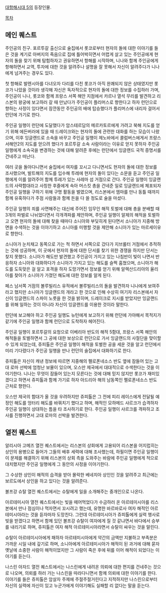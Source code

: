 [[대항해시대 5]]의 등장인물.

[[목차]]
== 메인 퀘스트 ==
주인공의 친구. 포르투갈 출신으로 술집에서 롯코로부터 현자의 돌에 대한 이야기를 들은 것을 계기로 아버지의 죽음으로 집에 틀어박히면서 어렵게 살고 있는 주인공에게 현자의 돌을 찾기 위해 탐험하자고 권유하면서 항해를 시작하며, 니나와 함께 주인공에게 항해하면서 교역, 투자에 대한 것을 알려주나 설명을 잘 못해서 자신이 알려주다가 니나에게 넘겨주는 경우도 있다.

첫 항해로 발렌시아를 다녀오자 다리를 다친 롯코가 아직 완쾌되지 않은 상태였지만 롯코가 나았을 것이라 생각해 자신은 독자적으로 현자의 돌에 대한 정보를 수집하러 가며, 주인공이 니나, 롯코와 함께 프랑스 서쪽 해안 지점에서 카르나 열석 무리를 발견하고 리스본의 왕궁에 보고하러 갈 때 만났다가 주인공이 플리머스로 향한다고 하자 런던으로 향하는 사정이 있다면서 잠깐동안 주인공의 배에 탑승했다가 플리머스에 내리자 걸어서 런던에 가기로 한다.

주인공 일행이 런던에 도달했다가 암스테르담의 메르카토르에게 가려고 북해 지도를 얻기 위해 에든버러에 있을 때 드레이크와는 현자의 돌에 관련한 대화를 하는 모습이 나왔으며, 이후 잉글랜드로 소속을 바꾸고 주인공 일행이 제노바에서 콜럼버스에게서 프랑스 서해안2의 지도를 얻으려 했다가 포르투갈 소속 사람이라는 이유로 얻지 못하자 주인공 일행에게 소속국을 변경하는 것에 대해 알려준 후에는 런던에서 잉글랜드 국적 증명서를 건네주고 떠난다.

여러 곳을 돌아다니면서 술집에서 여자를 꼬시고 다니면서도 현자의 돌에 대한 정보를 조사했으며, 발트해의 지도를 입수해 투레에 현자의 돌이 있다는 소문을 듣고 주인공 일행에게 이를 알려주어 함께 투레가 있는 사레마 섬 거점으로 간다. 주인공 일행이 잉글랜드의 사략함대라고 사칭한 후즐에게 속아 머스킷 총을 건네준 일로 잉글랜드에 체포되자 주인공 일행을 구하기 위해 구명 활동을 벌였으며, 리스본에서 엠마를 만나 동틀 때까지 함께 유혹하다가 주점 사람들과 함께 돈을 다 쓸 정도로 술을 마셨다.

주인공 일행의 죄를 사면해주는 대신에 주어진 임무인 해적 토벌에 대해 총을 분배할 때 3개의 파벌로 나뉘었다면서 각개격파를 제안하며, 주인공 일행이 알제의 해적을 토벌하고 오면 현자의 돌에 대해 찾을 때마다 소니아와 부딪히게 된다면서 소니아가 지중해 방면을 수색하는 것을 이야기하고 소니아를 미행할 것을 제안해 소니아가 있는 마르세이유로 향한다.

소니아가 눈치채고 동쪽으로 가는 척 하면서 서쪽으로 갔다가 지브롤터 거점에서 추적하는 것에 성공하며, 이 곳에서 현자의 돌에 대한 단서를 찾기 위한 경쟁을 하지만 단서는 찾지 못했다. 소니아가 해도만 발견했고 주인공이 가지고 있는 나침반이 빛이 나면서 반응하자 소니아와 대화하다가 소니아가 가지고 있는 해도를 슬쩍 훔쳤으며, 소니아가 해도를 도둑맞은 걸 알고 포격을 하자 도망가면서 정보를 얻기 위해 알렉산드리아의 율리아를 찾아가 소니아가 가졌던 해도에 대한 정보를 알게 된다.

페스 남서쪽 거점의 볼루빌리스 유적에서 볼루빌리스의 돌을 발견하자 니나에게 보여주라고 했지만 소니아가 잉글랜드의 개라고 한 것으로 인해 수상히 여기자 리스본에서 자신이 잉글랜드의 스파이 노릇을 한 것을 밝히며, 드레이크로 지시를 받았지만 잉글랜드를 위해 일하는 것이 아니라 자신이 잉글랜드를 이용한 것이라 말한다.

런던에 보고해야 하고 주인공 일행도 뉴턴에게 보고하기 위해 런던에 가야해서 목적지가 같기에 주인공 일행과 함께 런던으로 도착하자 헤어진다.

주인공 일행이 포르투갈의 요청으로 이베리아 반도의 해적 5함대, 프랑스 서쪽 해안의 해적들을 토벌하면서 그 공에 대한 보상으로 런던으로 가서 잉글랜드의 사절단을 맞이할 수 있게 되었는데, 쥬피톨은 주인공 일행이 해적을 토벌한 공을 세운 것을 알고 런던에서 미리 기다렸다가 주인공 일행을 만나 런던의 술집에서 대화하기로 한다.

쥬피톨은 자신이 캐낸 정보에 따르면 지중해의 펠로폰네소스 반도 옆에 잠들어 있는 고대 로마 선박에 엄청난 보물이 있으며, 오스만 제국에서 대대적으로 수색한다는 것을 이야기한다. 니나는 무엇이 잠들어 있는지 모른다는 것에 대해 믿지 않지만 롯코가 재미있겠다고 하면서 쥬피톨과 함께 가기로 하자 아드리아 해의 남동쪽인 펠로폰네소스 반도 근처로 향한다.

오스만 제국의 함대가 올 것을 우려하지만 쥬피톨은 그 전에 피리 레이스에게 전달될 예정인 해도를 엉터리 해도를 바꿔치기 했다고 하며, 해적인 모하메드 샤르크가 습격하자 주인공 일행이 상대하는 틈을 타 조사하기로 한다. 주인공 일행이 샤르크를 격파하고 조사를 진행하면서 고대 로마의 선박을 발견한다.

== 열전 퀘스트 ==
알리시아 고메즈 열전 퀘스트에서는 리스본의 상회에게 고용되어 리스본을 어지럽히는 상인의 용병으로 들어가 그들의 배후 세력에 대해 조사했는데, 하필이면 주인공 일행이 이 문제를 해결하기 위해 리스본의 상회 측을 도와주는 바람에 주인공 일행에게 적으로 대치했지만 주인공 일행에게 그 동안의 사정을 이야기한다.

그 수상한 상인이 해적의 습격을 받아 몰락한 베네치아 상인인 것을 알려주고 최근에는 보르도에서 상인을 하고 있다는 것을 알려준다.

볼프강 슈탈 열전 퀘스트에서는 슈탈에게 일을 소개해주는 중개인으로 나온다.

아르테미시아 열전 퀘스트에서는 빚을 떼어먹었다가 수금하러 온 아르테미시아를 리스본에서 만나 점심이나 먹자면서 꼬시려고 했는데, 유명한 바르바로사 여자 해적인 아르테미시아라는 것을 듣자마자 도망친다. 그런데 아르테미시아가 쥬피톨에게 실력 행사로 빚을 받겠다고 하면서 함께 있던 볼프강 슈탈이 여자에게 질 것 같냐면서 바다에서 승부를 내리기로 하며, 쥬피톨은 여자 해적 아르테미시아라면서 슈탈이 싸우는 것을 말린다.

슈탈이 아르테미시아에게 패하자 아르테미시아에게 약간의 금액만 지불하고 부족분은 가까운 시일 내에 갚기로 하며, 소니아에게 아르테미시아가 해적이 된 과거에 대해 묻자 옛날에 소중한 사람이 해적이었지만 그 사람이 죽은 후에 뒤를 이어 해적이 되었다는 이야기를 듣는다.

나스린 아자드 열전 퀘스트에서는 나스린에게 내려온 의뢰에 대한 편지를 건네주는 것으로 나오며, 의뢰를 하러 가는 나스린을 따라다니면서 함께 의뢰에 대한 이야기를 한다. 이야기를 들은 쥬피톨은 암살자 주제에 주절주절거린다고 지적하지만 나스린으로부터 자신의 실력에 자신이 있고 누군가에게 이야기해도 실패할 리 없다는 말을 듣는다.
